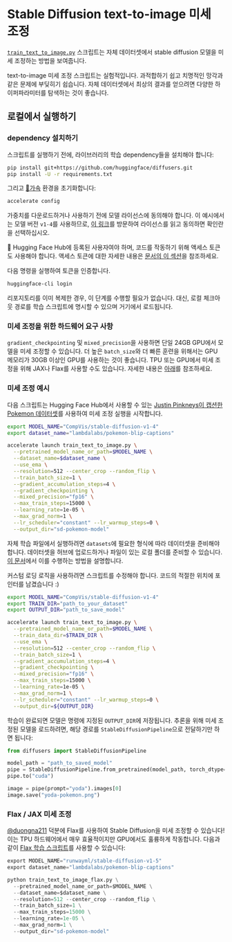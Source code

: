 <!--Copyright 2022 The HuggingFace Team. All rights reserved.

Licensed under the Apache License, Version 2.0 (the "License"); you may not use this file except in compliance with
the License. You may obtain a copy of the License at

http://www.apache.org/licenses/LICENSE-2.0

Unless required by applicable law or agreed to in writing, software distributed under the License is distributed on
an "AS IS" BASIS, WITHOUT WARRANTIES OR CONDITIONS OF ANY KIND, either express or implied. See the License for the
specific language governing permissions and limitations under the License.
-->


# Stable Diffusion text-to-image 미세 조정

[`train_text_to_image.py`](https://github.com/huggingface/diffusers/tree/main/examples/text_to_image) 스크립트는 자체 데이터셋에서 stable diffusion 모델을 미세 조정하는 방법을 보여줍니다.

<Tip warning={true}>

text-to-image 미세 조정 스크립트는 실험적입니다. 과적합하기 쉽고 치명적인 망각과 같은 문제에 부딪히기 쉽습니다. 자체 데이터셋에서 최상의 결과를 얻으려면 다양한 하이퍼파라미터를 탐색하는 것이 좋습니다.
</Tip>


## 로컬에서 실행하기

### dependency 설치하기

스크립트를 실행하기 전에, 라이브러리의 학습 dependency들을 설치해야 합니다:

```bash
pip install git+https://github.com/huggingface/diffusers.git
pip install -U -r requirements.txt
```

그리고 [🤗가속](https://github.com/huggingface/accelerate/) 환경을 초기화합니다:

```bash
accelerate config
```

가중치를 다운로드하거나 사용하기 전에 모델 라이선스에 동의해야 합니다. 이 예시에서는 모델 버전 `v1-4`를 사용하므로, [이 링크](https://huggingface.co/CompVis/stable-diffusion-v1-4)를 방문하여 라이선스를 읽고 동의하면 확인란을 선택하십시오.

🤗 Hugging Face Hub에 등록된 사용자여야 하며, 코드를 작동하기 위해 액세스 토큰도 사용해야 합니다. 액세스 토큰에 대한 자세한 내용은 [문서의 이 섹션](https://huggingface.co/docs/hub/security-tokens)을 참조하세요.

다음 명령을 실행하여 토큰을 인증합니다.

```bash
huggingface-cli login
```

리포지토리를 이미 복제한 경우, 이 단계를 수행할 필요가 없습니다. 대신, 로컬 체크아웃 경로를 학습 스크립트에 명시할 수 있으며 거기에서 로드됩니다.

### 미세 조정을 위한 하드웨어 요구 사항

`gradient_checkpointing` 및 `mixed_precision`을 사용하면 단일 24GB GPU에서 모델을 미세 조정할 수 있습니다. 더 높은 `batch_size`와 더 빠른 훈련을 위해서는 GPU 메모리가 30GB 이상인 GPU를 사용하는 것이 좋습니다. TPU 또는 GPU에서 미세 조정을 위해 JAX나 Flax를 사용할 수도 있습니다. 자세한 내용은 [아래](#flax-jax-finetuning)를 참조하세요.

### 미세 조정 예시

다음 스크립트는 Hugging Face Hub에서 사용할 수 있는 [Justin Pinkneys이 캡션한 Pokemon 데이터셋](https://huggingface.co/datasets/lambdalabs/pokemon-blip-captions)를 사용하여 미세 조정 실행을 시작합니다.

```bash
export MODEL_NAME="CompVis/stable-diffusion-v1-4"
export dataset_name="lambdalabs/pokemon-blip-captions"

accelerate launch train_text_to_image.py \
  --pretrained_model_name_or_path=$MODEL_NAME \
  --dataset_name=$dataset_name \
  --use_ema \
  --resolution=512 --center_crop --random_flip \
  --train_batch_size=1 \
  --gradient_accumulation_steps=4 \
  --gradient_checkpointing \
  --mixed_precision="fp16" \
  --max_train_steps=15000 \
  --learning_rate=1e-05 \
  --max_grad_norm=1 \
  --lr_scheduler="constant" --lr_warmup_steps=0 \
  --output_dir="sd-pokemon-model" 
```

자체 학습 파일에서 실행하려면 `datasets`에 필요한 형식에 따라 데이터셋을 준비해야 합니다. 데이터셋을 허브에 업로드하거나 파일이 있는 로컬 폴더를 준비할 수 있습니다. [이 문서](https://huggingface.co/docs/datasets/v2.4.0/en/image_load#imagefolder-with-metadata)에서 이를 수행하는 방법을 설명합니다.

커스텀 로딩 로직을 사용하려면 스크립트를 수정해야 합니다. 코드의 적절한 위치에 포인터를 남겼습니다 :)

```bash
export MODEL_NAME="CompVis/stable-diffusion-v1-4"
export TRAIN_DIR="path_to_your_dataset"
export OUTPUT_DIR="path_to_save_model"

accelerate launch train_text_to_image.py \
  --pretrained_model_name_or_path=$MODEL_NAME \
  --train_data_dir=$TRAIN_DIR \
  --use_ema \
  --resolution=512 --center_crop --random_flip \
  --train_batch_size=1 \
  --gradient_accumulation_steps=4 \
  --gradient_checkpointing \
  --mixed_precision="fp16" \
  --max_train_steps=15000 \
  --learning_rate=1e-05 \
  --max_grad_norm=1 \
  --lr_scheduler="constant" --lr_warmup_steps=0 \
  --output_dir=${OUTPUT_DIR}
```

학습이 완료되면 모델은 명령에 지정된 `OUTPUT_DIR`에 저장됩니다. 추론을 위해 미세 조정된 모델을 로드하려면, 해당 경로를 `StableDiffusionPipeline`으로 전달하기만 하면 됩니다:

```python
from diffusers import StableDiffusionPipeline

model_path = "path_to_saved_model"
pipe = StableDiffusionPipeline.from_pretrained(model_path, torch_dtype=torch.float16)
pipe.to("cuda")

image = pipe(prompt="yoda").images[0]
image.save("yoda-pokemon.png")
```

### Flax / JAX 미세 조정

[@duongna211](https://github.com/duongna21) 덕분에 Flax를 사용하여 Stable Diffusion을 미세 조정할 수 있습니다! 이는 TPU 하드웨어에서 매우 효율적이지만 GPU에서도 훌륭하게 작동합니다. 다음과 같이 [Flax 학습 스크립트](https://github.com/huggingface/diffusers/blob/main/examples/text_to_image/train_text_to_image_flax.py)를 사용할 수 있습니다:

```Python
export MODEL_NAME="runwayml/stable-diffusion-v1-5"
export dataset_name="lambdalabs/pokemon-blip-captions"

python train_text_to_image_flax.py \
  --pretrained_model_name_or_path=$MODEL_NAME \
  --dataset_name=$dataset_name \
  --resolution=512 --center_crop --random_flip \
  --train_batch_size=1 \
  --max_train_steps=15000 \
  --learning_rate=1e-05 \
  --max_grad_norm=1 \
  --output_dir="sd-pokemon-model" 
```
